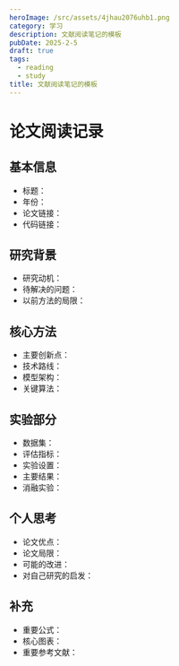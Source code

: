 ```yaml
---
heroImage: /src/assets/4jhau2076uhb1.png
category: 学习
description: 文献阅读笔记的模板
pubDate: 2025-2-5
draft: true
tags:
  - reading
  - study
title: 文献阅读笔记的模板
---
```


# 论文阅读记录

## 基本信息

- 标题：
- 年份：
- 论文链接：
- 代码链接：

## 研究背景

- 研究动机：
- 待解决的问题：
- 以前方法的局限：

## 核心方法

- 主要创新点：
- 技术路线：
- 模型架构：
- 关键算法：

## 实验部分

- 数据集：
- 评估指标：
- 实验设置：
- 主要结果：
- 消融实验：

## 个人思考

- 论文优点：
- 论文局限：
- 可能的改进：
- 对自己研究的启发：

## 补充

- 重要公式：
- 核心图表：
- 重要参考文献：
